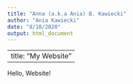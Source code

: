 ```yaml
---
title: "Anna (a.k.a Ania) B. Kawiecki"
author: "Ania Kawiecki"
date: "8/10/2020"
output: html_document
---
```

---
title: "My Website"
---

Hello, Website!